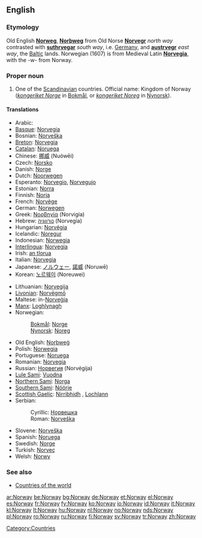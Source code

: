 ==English==
{{wikipedia}}

===Etymology===
Old English '''[[Norweg]]''', '''[[Norþweg]]''' from Old Norse '''[[Norvegr]]''' ''north way'' contrasted with '''[[suthrvegar]]''' ''south way'', i.e. [[w:Germany|Germany]], and '''[[austrvegr]]''' ''east way'', the [[w:Baltic states|Baltic]] lands. Norwegian (1607) is from Medieval Latin '''[[Norvegia]]''', with the -w- from Norway. 

===Proper noun===
{{en-proper noun}}

# One of the [[Scandinavian]] countries. Official name: Kingdom of Norway (''[[kongeriket Norge]]'' in [[Bokmål]], or ''[[kongeriket Noreg]]'' in [[Nynorsk]]).

====Translations====
{{trans-top|Scandinavian country}}
*Arabic: {{Arab|[[النرويج]]}} {{IPAchar|(an-narwīj)}}
*[[Basque]]: [[Norvegia]]
*Bosnian: [[Norveška#Bosnian|Norveška]] {{f}}
*[[Breton]]: [[Norvegia]]
*[[Catalan]]: [[Noruega]] {{f}}
*Chinese: [[挪威]] (Nuówēi)
*Czech: [[Norsko]]
*Danish: [[Norge]]
*Dutch: [[Noorwegen]]
*Esperanto: [[Norvegio]], [[Norvegujo]]
*Estonian: [[Norra]]
*Finnish: [[Norja]]
*French: [[Norvège]] {{f}}
*German: [[Norwegen]] {{n}}
*Greek: [[Νορβηγία]] (Norvigía) {{f}}
*Hebrew: [[נורווגיה]] (Norvegia) {{f}}
*Hungarian: [[Norvégia]]
*Icelandic: [[Noregur]] {{m}}
*Indonesian: [[Norwegia]]
*[[Interlingua]]: [[Norvegia]]
*Irish: [[an tIorua]] {{f}}
*Italian: [[Norvegia]] {{f}}
*Japanese: [[ノルウェー]], [[諾威]] (Noruwē)
*Korean: [[노르웨이]] (Noreuwei)
{{trans-mid}}
*Lithuanian: [[Norvegija]]
*[[Livonian]]: [[Norvēgmō]]
*Maltese: in-[[Norveġja]]
*[[Manx]]: [[Loghlynagh]]
*Norwegian:
*: [[Bokmål]]: [[Norge]]
*: [[Nynorsk]]: [[Noreg]]
*Old English: [[Norþweg|Norþweġ]] {{m}}
*Polish: [[Norwegia]]
*Portuguese: [[Noruega]] {{f}}
*Romanian: [[Norvegia]] {{f}}
*Russian: [[Норвегия]] (Norvégija) {{f}}
*[[Lule Sami]]: [[Vuodna]]
*[[Northern Sami]]: [[Norga]]
*[[Southern Sami]]: [[Nöörje]]
*[[Scottish Gaelic]]: [[Nirribhidh]] {{f}}, [[Lochlann]] {{m|f}}
*Serbian:
*: Cyrillic: [[Норвешка#Serbian|Норвешка]] {{f}}
*: Roman: [[Norveška#Serbian|Norveška]] {{f}}
*Slovene: [[Norveška]] {{f}}
*Spanish: [[Noruega]] {{f}}
*Swedish: [[Norge]]
*Turkish: [[Norveç]]
*Welsh: [[Norwy]]
{{trans-bottom}}

===See also===
* [[Countries of the world]]

[[Category:Countries]]

[[ar:Norway]]
[[be:Norway]]
[[bg:Norway]]
[[de:Norway]]
[[et:Norway]]
[[el:Norway]]
[[es:Norway]]
[[fr:Norway]]
[[fy:Norway]]
[[ko:Norway]]
[[io:Norway]]
[[id:Norway]]
[[it:Norway]]
[[kl:Norway]]
[[lt:Norway]]
[[hu:Norway]]
[[nl:Norway]]
[[no:Norway]]
[[nds:Norway]]
[[pl:Norway]]
[[ro:Norway]]
[[ru:Norway]]
[[fi:Norway]]
[[sv:Norway]]
[[tr:Norway]]
[[zh:Norway]]